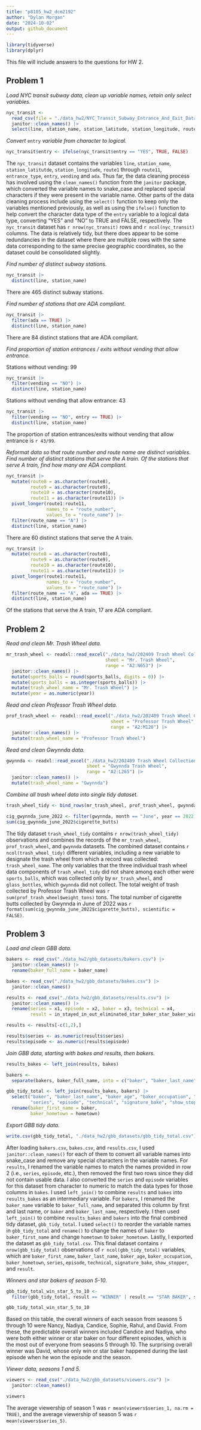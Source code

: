 ```yaml
---
title: "p8105_hw2_dcm2192"
author: "Dylan Morgan"
date: "2024-10-02"
output: github_document
---
```


```r
library(tidyverse)
library(dplyr)
```

This file will include answers to the questions for HW 2. 

## Problem 1

*Load NYC transit subway data, clean up variable names, retain only select variables.*
```r
nyc_transit <- 
  read_csv(file = "./data_hw2/NYC_Transit_Subway_Entrance_And_Exit_Data.csv") |> 
  janitor::clean_names() |> 
  select(line, station_name, station_latitude, station_longitude, route1, route2, route3, route4, route5, route6, route7, route8, route9, route10, route11, entrance_type, entry, vending, ada)
```

*Convert* `entry` *variable from character to logical.*
```r
nyc_transit$entry <- ifelse(nyc_transit$entry == "YES", TRUE, FALSE)
```

The `nyc_transit` dataset contains the variables `line`, `station_name`, `station_latitutde`, `station_longitude`, `route1` through `route11`, `entrance_type`, `entry`, `vending` and `ada`. Thus far, the data cleaning process has involved using the `clean_names()` function from the `janitor` package, which converted the variable names to snake_case and replaced special characters if they were present in the variable name. Other parts of the data cleaning process include using the `select()` function to keep only the variables mentioned previously, as well as using the `ifelse()` function to help convert the character data type of the `entry` variable to a logical data type, converting "YES" and "NO" to TRUE and FALSE, respectively. The `nyc_transit` dataset has `r nrow(nyc_transit)` rows and `r ncol(nyc_transit)` columns. The data is relatively tidy, but there does appear to be some redundancies in the dataset where there are multiple rows with the same data corresponding to the same precise geographic coordinates, so the dataset could be consolidated slightly. 

*Find number of distinct subway stations.*
```r
nyc_transit |> 
  distinct(line, station_name)
```

There are 465 distinct subway stations. 

*Find number of stations that are ADA compliant.*
```r
nyc_transit |> 
  filter(ada == TRUE) |> 
  distinct(line, station_name)
```

There are 84 distinct stations that are ADA compliant. 

*Find proportion of station entrances / exits without vending that allow entrance.*\

Stations without vending: 99
```r
nyc_transit |> 
  filter(vending == "NO") |> 
  distinct(line, station_name)
```

Stations without vending that allow entrance: 43
```r
nyc_transit |> 
  filter(vending == "NO", entry == TRUE) |> 
  distinct(line, station_name)
```

The proportion of station entrances/exits without vending that allow entrance is `r 43/99`. 

*Reformat data so that route number and route name are distinct variables. Find number of distinct stations that serve the A train. Of the stations that serve A train, find how many are ADA compliant.*
```r
nyc_transit |> 
  mutate(route8 = as.character(route8), 
         route9 = as.character(route9), 
         route10 = as.character(route10), 
         route11 = as.character(route11)) |> 
  pivot_longer(route1:route11, 
               names_to = "route_number", 
               values_to = "route_name") |> 
  filter(route_name == "A") |> 
  distinct(line, station_name)
```

There are 60 distinct stations that serve the A train. 

```r
nyc_transit |> 
  mutate(route8 = as.character(route8), 
         route9 = as.character(route9), 
         route10 = as.character(route10), 
         route11 = as.character(route11)) |> 
  pivot_longer(route1:route11, 
               names_to = "route_number", 
               values_to = "route_name") |> 
  filter(route_name == "A", ada == TRUE) |> 
  distinct(line, station_name)
```

Of the stations that serve the A train, 17 are ADA compliant.

## Problem 2
*Read and clean Mr. Trash Wheel data.*
```r
mr_trash_wheel <- readxl::read_excel("./data_hw2/202409 Trash Wheel Collection Data.xlsx", 
                                     sheet = "Mr. Trash Wheel", 
                                     range = "A2:N653") |> 
  janitor::clean_names() |> 
  mutate(sports_balls = round(sports_balls, digits = 0)) |> 
  mutate(sports_balls = as.integer(sports_balls)) |> 
  mutate(trash_wheel_name = "Mr. Trash Wheel") |> 
  mutate(year = as.numeric(year))
```

*Read and clean Professor Trash Wheel data.*
```r
prof_trash_wheel <- readxl::read_excel("./data_hw2/202409 Trash Wheel Collection Data.xlsx",
                                       sheet = "Professor Trash Wheel", 
                                       range = "A2:M120") |> 
  janitor::clean_names() |> 
  mutate(trash_wheel_name = "Professor Trash Wheel")
```

*Read and clean Gwynnda data.*
```r
gwynnda <- readxl::read_excel("./data_hw2/202409 Trash Wheel Collection Data.xlsx", 
                              sheet = "Gwynnda Trash Wheel", 
                              range = "A2:L265") |> 
  janitor::clean_names() |> 
  mutate(trash_wheel_name = "Gwynnda")
```

*Combine all trash wheel data into single tidy dataset.*
```r
trash_wheel_tidy <- bind_rows(mr_trash_wheel, prof_trash_wheel, gwynnda)
```


```r
cig_gwynnda_june_2022 <- filter(gwynnda, month == "June", year == 2022)
sum(cig_gwynnda_june_2022$cigarette_butts)
```

The tidy dataset `trash_wheel_tidy` contains `r nrow(trash_wheel_tidy)` observations and combines the records of the `mr_trash_wheel`, `prof_trash_wheel`, and `gwynnda` datasets. The combined dataset contains `r ncol(trash_wheel_tidy)` different variables, including a new variable to designate the trash wheel from which a record was collected: `trash_wheel_name`. The only variables that the three individual trash wheel data components of `trash_wheel_tidy` did not share among each other were `sports_balls`, which was collected only by `mr_trash_wheel`, and `glass_bottles`, which `gwynnda` did not collect. The total weight of trash collected by Professor Trash Wheel was `r sum(prof_trash_wheel$weight_tons)` tons. The total number of cigarette butts collected by Gwynnda in June of 2022 was `r format(sum(cig_gwynnda_june_2022$cigarette_butts), scientific = FALSE)`. 

## Problem 3

*Load and clean GBB data.*
```r
bakers <- read_csv("./data_hw2/gbb_datasets/bakers.csv") |> 
  janitor::clean_names() |> 
  rename(baker_full_name = baker_name)

bakes <- read_csv("./data_hw2/gbb_datasets/bakes.csv") |> 
  janitor::clean_names()

results <- read_csv("./data_hw2/gbb_datasets/results.csv") |> 
  janitor::clean_names() |> 
  rename(series = x1, episode = x2, baker = x3, technical = x4, 
         result = in_stayed_in_out_eliminated_star_baker_star_baker_winner_series_winner_runner_up_series_runner_up_wd_withdrew)

results <- results[-c(1,2),]

results$series <- as.numeric(results$series)
results$episode <- as.numeric(results$episode)
```

*Join GBB data, starting with bakes and results, then bakers.*
```r
results_bakes <- left_join(results, bakes)

bakers <-
  separate(bakers, baker_full_name, into = c("baker", "baker_last_name"), sep = " ")

gbb_tidy_total <- left_join(results_bakes, bakers) |>
  select("baker", "baker_last_name", "baker_age", "baker_occupation", "hometown",
         "series", "episode", "technical", "signature_bake", "show_stopper", "result") |>
  rename(baker_first_name = baker,
         baker_hometown = hometown)
```

*Export GBB tidy data.*
```r
write.csv(gbb_tidy_total, "./data_hw2/gbb_datasets/gbb_tidy_total.csv")
```

After loading `bakers.csv`, `bakes.csv`, and `results.csv`, I used `janitor::clean_names()` for each of them to convert all variable names into snake_case and remove any special characters in the variable names. For `results`, I renamed the variable names to match the names provided in row 2 (i.e., `series`, `episode`, etc.), then removed the first two rows since they did not contain usable data. I also converted the `series` and `episode` variables for this dataset from character to numeric to match the data types for those columns in `bakes`. I used `left_join()` to combine `results` and `bakes` into `results_bakes` as an intermediary variable. For `bakers`, I renamed the `baker_name` variable to `baker_full_name`, and separated this column by first and last name, or `baker` and `baker_last_name`, respectively. I then used `left_join()` to combine `results_bakes` and `bakers` into the final combined tidy dataset, `gbb_tidy_total`. I used `select()` to reorder the variable names in `gbb_tidy_total` and `rename()` to change the names of `baker` to `baker_first_name` and change `hometown` to `baker_hometown`. Lastly, I exported the dataset as `gbb_tidy_total.csv`. This final dataset contains `r nrow(gbb_tidy_total)` observations of `r ncol(gbb_tidy_total)` variables, which are `baker_first_name`, `baker_last_name`, `baker_age`, `baker_occupation`, `baker_hometown`, `series`, `episode`, `technical`, `signature_bake`, `show_stopper`, and `result`. 

*Winners and star bakers of season 5-10.*
```r
gbb_tidy_total_win_star_5_to_10 <- 
  filter(gbb_tidy_total, result == "WINNER" | result == "STAR BAKER", series >= 5)

gbb_tidy_total_win_star_5_to_10
```

Based on this table, the overall winners of each season from seasons 5 through 10 were Nancy, Nadiya, Candice, Sophie, Rahul, and David. From these, the predictable overall winners included Candice and Nadiya, who were both either winner or star baker on four different episodes, which is the most out of everyone from seasons 5 through 10. The surprising overall winner was David, whose only win or star baker happened during the last episode when he won the episode and the season. 

*Viewer data, seasons 1 and 5.*
```r
viewers <- read_csv("./data_hw2/gbb_datasets/viewers.csv") |> 
  janitor::clean_names()

viewers
```

The average viewership of season 1 was `r mean(viewers$series_1, na.rm = TRUE)`, and the average viewership of season 5 was `r mean(viewers$series_5)`. 


